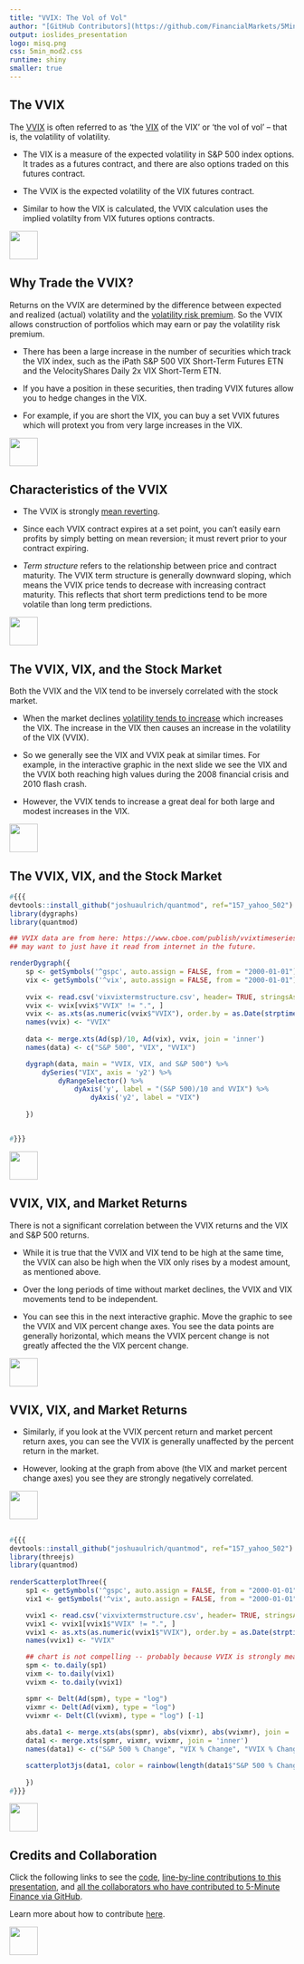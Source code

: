 ```yaml
---
title: "VVIX: The Vol of Vol"
author: "[GitHub Contributors](https://github.com/FinancialMarkets/5MinuteFinance/graphs/contributors)"
output: ioslides_presentation
logo: misq.png
css: 5min_mod2.css
runtime: shiny
smaller: true
---
```


<!---
CBOE whitepaper on VVIX: https://www.cboe.com/micro/vvix/vvixwhitepaper.aspx
Very Useful Bloomberg article: http://www.bloomberg.com/news/articles/2015-09-08/market-volatility-has-changed-immensely
-->

## The VVIX

The [VVIX](http://www.cboe.com/micro/vvix/vvixwhitepaper.aspx) is often referred to as 'the [VIX](http://www.5minutefinance.org/concepts/the-vix-index) of the VIX' or 'the vol of vol' -- that is, the volatility of volatility.   

-  The VIX is a measure of the expected volatility in S&P 500 index options.  It trades as a futures contract, and there are also options traded on this futures contract.  

-  The VVIX is the expected volatility of the VIX futures contract.  

-  Similar to how the VIX is calculated, the VVIX calculation uses the implied volatilty from VIX futures options contracts. 


<div class="MIfooter"><img src="mi.png" style="height:50px;"></div> 

## Why Trade the VVIX?

Returns on the VVIX are determined by the difference between expected and realized (actual) volatility and the [volatility risk premium](http://www.bis.org/publ/qtrpdf/r_qt1409v.htm). So the VVIX allows construction of portfolios which may earn or pay the volatility risk premium.

- There has been a large increase in the number of securities which track the VIX index, such as the iPath S&P 500 VIX Short-Term Futures ETN and the VelocityShares Daily 2x VIX Short-Term ETN.  

- If you have a position in these securities, then trading VVIX futures allow you to hedge changes in the VIX.  

- For example, if you are short the VIX, you can buy a set VVIX futures which will protext you from very large increases in the VIX.  


<div class="MIfooter"><img src="mi.png" style="height:50px;"></div> 


## Characteristics of the VVIX

-  The VVIX is strongly [mean reverting](https://en.wikipedia.org/wiki/Mean_reversion_(finance)). 

-  Since each VVIX contract expires at a set point, you can't easily earn profits by simply betting on mean reversion; it must revert prior to your contract expiring.  

-  *Term structure* refers to the relationship between price and contract maturity.  The VVIX term structure is generally downward sloping, which means the VVIX price tends to decrease with increasing contract maturity.  This reflects that short term predictions tend to be more volatile than long term predictions.  


<div class="MIfooter"><img src="mi.png" style="height:50px;"></div> 


## The VVIX, VIX, and the Stock Market

Both the VVIX and the VIX tend to be inversely correlated with the stock market.  

-  When the market declines [volatility tends to increase](http://quant.stackexchange.com/questions/4954/what-is-the-leverage-effect-for-stocks) which increases the VIX.  The increase in the VIX then causes an increase in the volatility of the VIX (VVIX). 

-  So we generally see the VIX and VVIX peak at similar times. For example, in the interactive graphic in the next slide we see the VIX and the VVIX both reaching high values during the 2008 financial crisis and 2010 flash crash.   

-  However, the VVIX tends to increase a great deal for both large and modest increases in the VIX. 

<div class="MIfooter"><img src="mi.png" style="height:50px;"></div>

## The VVIX, VIX, and the Stock Market

```r
#{{{
devtools::install_github("joshuaulrich/quantmod", ref="157_yahoo_502")
library(dygraphs)
library(quantmod)

## VVIX data are from here: https://www.cboe.com/publish/vvixtimeseries/vixvixtermstructure.xls
## may want to just have it read from internet in the future. 

renderDygraph({
    sp <- getSymbols('^gspc', auto.assign = FALSE, from = "2000-01-01")
    vix <- getSymbols('^vix', auto.assign = FALSE, from = "2000-01-01")
    
    vvix <- read.csv('vixvixtermstructure.csv', header= TRUE, stringsAsFactors = FALSE, colClasses = c("character", "character", "character"))
    vvix <- vvix[vvix$"VVIX" != ".", ]
    vvix <- as.xts(as.numeric(vvix$"VVIX"), order.by = as.Date(strptime(vvix$Date, format = "%d-%b-%y")))
    names(vvix) <- "VVIX"
    
    data <- merge.xts(Ad(sp)/10, Ad(vix), vvix, join = 'inner')
    names(data) <- c("S&P 500", "VIX", "VVIX")

    dygraph(data, main = "VVIX, VIX, and S&P 500") %>%
        dySeries("VIX", axis = 'y2') %>%
            dyRangeSelector() %>%
                dyAxis('y', label = "(S&P 500)/10 and VVIX") %>%
                    dyAxis('y2', label = "VIX") 
                        
    })


#}}}
```

<div class="MIfooter"><img src="mi.png" style="height:50px;"></div> 


##  VVIX, VIX, and Market Returns 


There is not a significant correlation between the VVIX returns and the VIX and S&P 500 returns.  

-  While it is true that the VVIX and VIX tend to be high at the same time, the VVIX can also be high when the VIX only rises by a modest amount, as mentioned above.  

-  Over the long periods of time without market declines, the VVIX and VIX movements tend to be independent.

-  You can see this in the next interactive graphic.  Move the graphic to see the VVIX and VIX percent change axes.  You see the data points are generally horizontal, which means the VVIX percent change is not greatly affected the the VIX percent change. 

<div class="MIfooter"><img src="mi.png" style="height:50px;"></div> 

##  VVIX, VIX, and Market Returns 

-  Similarly, if you look at the VVIX percent return and market percent return axes, you can see the VVIX is generally unaffected by the percent return in the market.

-  However, looking at the graph from above (the VIX and market percent change axes) you see they are strongly negatively correlated.  


<div class="MIfooter"><img src="mi.png" style="height:50px;"></div> 

##

```r
#{{{
devtools::install_github("joshuaulrich/quantmod", ref="157_yahoo_502")
library(threejs)
library(quantmod)
 
renderScatterplotThree({
    sp1 <- getSymbols('^gspc', auto.assign = FALSE, from = "2000-01-01")
    vix1 <- getSymbols('^vix', auto.assign = FALSE, from = "2000-01-01")

    vvix1 <- read.csv('vixvixtermstructure.csv', header= TRUE, stringsAsFactors = FALSE, colClasses = c("character", "character", "character"))
    vvix1 <- vvix1[vvix1$"VVIX" != ".", ]
    vvix1 <- as.xts(as.numeric(vvix1$"VVIX"), order.by = as.Date(strptime(vvix1$Date, format = "%d-%b-%y")))
    names(vvix1) <- "VVIX"

    ## chart is not compelling -- probably because VVIX is strongly mean reverting.  Maybe change to weekly or daily.  
    spm <- to.daily(sp1)
    vixm <- to.daily(vix1)
    vvixm <- to.daily(vvix1)

    spmr <- Delt(Ad(spm), type = "log")
    vixmr <- Delt(Ad(vixm), type = "log")
    vvixmr <- Delt(Cl(vvixm), type = "log") [-1]
    
    abs.data1 <- merge.xts(abs(spmr), abs(vixmr), abs(vvixmr), join = 'inner')
    data1 <- merge.xts(spmr, vixmr, vvixmr, join = 'inner')
    names(data1) <- c("S&P 500 % Change", "VIX % Change", "VVIX % Change")

    scatterplot3js(data1, color = rainbow(length(data1$"S&P 500 % Change")), labels = paste("Month: ", as.Date(index(data1)), sep = ""))
                        
    })
#}}}
```

<div class="MIfooter"><img src="mi.png" style="height:50px;"></div> 

## Credits and Collaboration

Click the following links to see the [code](https://github.com/FinancialMarkets/5MinuteFinance/blob/master/Options/The_VVIX/vvix.Rmd), [line-by-line contributions to this presentation](https://github.com/FinancialMarkets/5MinuteFinance/blame/master/Options/The_VVIX/vvix.Rmd), and [all the collaborators who have contributed to 5-Minute Finance via GitHub](https://github.com/FinancialMarkets/5MinuteFinance/graphs/contributors).

Learn more about how to contribute [here](http://www.5minutefinance.org/how-to-contribute).

<div class="MIfooter"><img src="mi.png" style="height:50px;"></div> 
